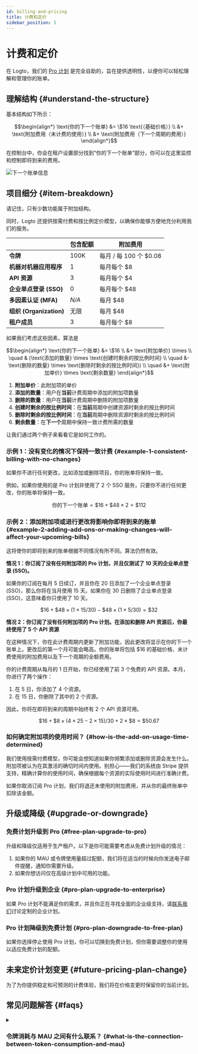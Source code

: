 ```yaml
---
id: billing-and-pricing
title: 计费和定价
sidebar_position: 5
---
```


# 计费和定价

在 Logto，我们的 [Pro 计划](https://logto.io/pricing) 是完全自助的，旨在提供透明性，以便你可以轻松理解和管理你的账单。

## 理解结构 \{#understand-the-structure}

基本结构如下所示：

```math
\begin{align*}
\text{你的下一个账单} &= \$16 \text{（基础价格）} \\
&+ \text{附加费用（未计费的使用）} \\
&+ \text{附加费用（下一个周期的费用）}
\end{align*}
```

在控制台中，你会在租户设置部分找到“你的下一个账单”部分，你可以在这里监控和控制即将到来的费用。

<img src="/img/assets/next-billing-info.png" alt="下一个账单信息" />

## 项目细分 \{#item-breakdown}

请记住，只有少数功能属于附加结构。

同时，Logto 还提供按需付费和按比例定价模型，以确保你能够方便地充分利用我们的服务。

|                         | 包含配额 | 附加费用               |
| ----------------------- | -------- | ---------------------- |
| **令牌**                | 100K     | 每月 / 每 100 个 $0.08 |
| **机器对机器应用程序**  | 1        | 每月每个 $8            |
| **API 资源**            | 3        | 每月每个 $4            |
| **企业单点登录 (SSO)**  | 0        | 每月每个 $48           |
| **多因素认证 (MFA)**    | _N/A_    | 每月 $48               |
| **组织 (Organization)** | 无限     | 每月 $48               |
| **租户成员**            | 3        | 每月每个 $8            |

如果我们考虑这些因素，算法是

```math
\begin{align*}
\text{你的下一个账单} &= \$16 \\
&+ \text{附加单价} \times \\
\quad & (\text{添加的数量} \times \text{创建时剩余的按比例时间} \\
\quad &- \text{删除的数量} \times \text{删除时剩余的按比例时间}) \\
\quad &+ \text{附加单价} \times \text{剩余数量}
\end{align*}
```

1. **附加单价**：此附加项的单价
2. **添加的数量**：用户在**当前**计费周期中添加的附加项数量
3. **删除的数量**：用户在**当前**计费周期中删除的附加项数量
4. **创建时剩余的按比例时间**：在**当前**周期中创建资源时剩余的按比例时间
5. **删除时剩余的按比例时间**：在**当前**周期中删除资源时剩余的按比例时间
6. **剩余数量**：在**下一个**周期中保持一致计费所需的数量

让我们通过两个例子来看看它是如何工作的。

### 示例 1：没有变化的情况下保持一致计费 \{#example-1-consistent-billing-with-no-changes}

如果你不进行任何更改，比如添加或删除项目，你的账单将保持一致。

例如，如果你使用的是 Pro 计划并使用了 2 个 SSO 服务，只要你不进行任何更改，你的账单将保持一致。

```math
\text{你的下一个账单} = \$ 16 + \$ 48 \times 2 = \$ 112
```

### 示例 2：添加附加项或进行更改将影响你即将到来的账单 \{#example-2-adding-add-ons-or-making-changes-will-affect-your-upcoming-bills}

这将使你的即将到来的账单根据不同情况有所不同。算法仍然有效。

**情况 1：你订阅了没有任何附加项的 Pro 计划，并且仅测试了 10 天的企业单点登录 (SSO)。**

如果你的订阅在每月 5 日续订，并且你在 20 日添加了一个企业单点登录 (SSO)，那么你将在当月使用 15 天。如果你在 30 日删除了企业单点登录 (SSO)，这意味着你只使用了 10 天。

```math
\$16 + \$48 \times (1 \times 15 / 30) - \$48 \times (1 \times 5 / 30) = \$32
```

**情况 2：你订阅了没有任何附加项的 Pro 计划。在添加和删除 API 资源后，你最终使用了 5 个 API 资源**

在这种情况下，你在此计费周期内更新了附加功能，因此更改将显示在你的下一个账单上。更改后的第一个月可能会略高。你的账单将包括 $16 的基础价格、未计费使用的附加费用以及下一个周期的全额费用。

你的计费周期从每月的 1 日开始，你已经使用了前 3 个免费的 API 资源。本月，你进行了两个操作：

1. 在 5 日，你添加了 4 个资源。
2. 在 15 日，你删除了其中的 2 个资源。

因此，你将在即将到来的周期中始终有 2 个 API 资源可用。

```math
\$16 + \$8 \times (4 \times 25 - 2 \times 15) / 30 + 2 \times \$8 = \$50.67
```

### 如何确定附加项的使用时间？ \{#how-is-the-add-on-usage-time-determined}

我们使用按需付费模型，你可能会想知道如果你频繁添加或删除资源会发生什么。附加项被认为在其激活的确切时间内使用。别担心——我们的系统由 Stripe 提供支持，精确计算你的使用时间，确保根据每个资源的实际使用时间进行准确计费。

如果你取消订阅 Pro 计划，我们将退还未使用的附加费用，并从你的最终账单中扣除该金额。

## 升级或降级 \{#upgrade-or-downgrade}

### 免费计划升级到 Pro \{#free-plan-upgrade-to-pro}

升级和降级仅适用于生产租户。以下是你可能需要考虑从免费计划升级的情况：

1. 如果你的 MAU 或令牌使用量超过配额，我们将在适当的时候向你发送电子邮件提醒，通知你需要升级。
2. 如果你想访问仅在高级计划中可用的功能。

### Pro 计划升级到企业 \{#pro-plan-upgrade-to-enterprise}

如果 Pro 计划不能满足你的需求，并且你正在寻找全面的企业级支持，请[联系我们](https://logto.io/contact)讨论定制的企业计划。

### Pro 计划降级到免费计划 \{#pro-plan-downgrade-to-free-plan}

如果你选择停止使用 Pro 计划，你可以切换到免费计划，但你需要调整你的使用以适应免费计划的配额。

## 未来定价计划变更 \{#future-pricing-plan-change}

为了为你提供稳定和可预测的计费体验，我们将在价格变更时保留你的当前计划。

## 常见问题解答 \{#faqs}

<details>

<summary>

### 令牌消耗与 MAU 之间有什么联系？ \{#what-is-the-connection-between-token-consumption-and-mau}

</summary>

Logto 使用基于令牌的认证 (Authentication)。单个用户登录一次可能涉及消耗两个或三个令牌：ID 令牌、访问令牌和刷新令牌。如果你使用诸如机器对机器 (M2M) 或组织 (Organization) 等功能，可能还会涉及其他令牌，如 M2M 令牌或组织令牌。令牌消耗取决于用户与系统的交互方式。为了帮助你跟踪这一点，我们在 <CloudLink to="/dashboard">控制台 > 仪表板</CloudLink> 中提供了实时令牌使用监控。以下是一个例子：我们的免费计划提供 100k 个令牌，可以支持大约 30k-50k 的 MAU（每月活跃用户）。

</details>
